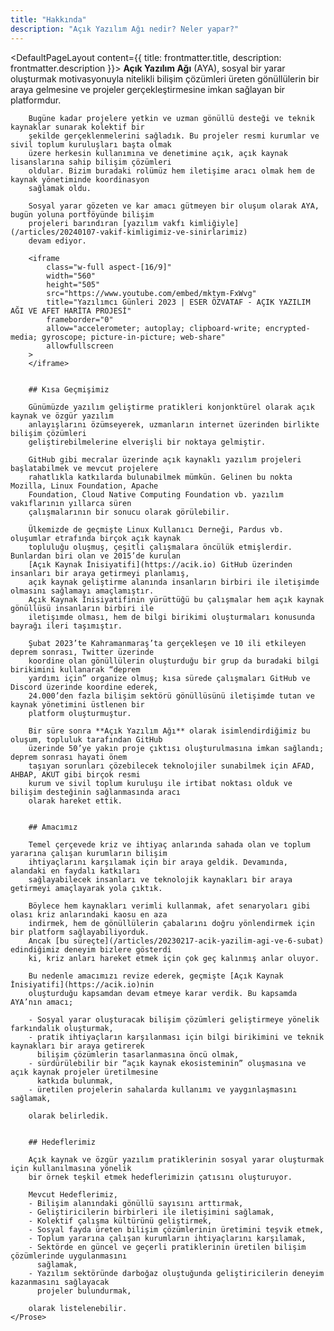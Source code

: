 ```yaml
---
title: "Hakkında"
description: "Açık Yazılım Ağı nedir? Neler yapar?"
---
```


<DefaultPageLayout content={{ title: frontmatter.title, description: frontmatter.description }}>
    <Prose>
        **Açık Yazılım Ağı** (AYA), sosyal bir yarar oluşturmak motivasyonuyla nitelikli bilişim çözümleri
        üreten gönüllülerin bir araya gelmesine ve projeler gerçekleştirmesine imkan sağlayan bir platformdur.

        Bugüne kadar projelere yetkin ve uzman gönüllü desteği ve teknik kaynaklar sunarak kolektif bir
        şekilde gerçeklenmelerini sağladık. Bu projeler resmi kurumlar ve sivil toplum kuruluşları başta olmak
        üzere herkesin kullanımına ve denetimine açık, açık kaynak lisanslarına sahip bilişim çözümleri
        oldular. Bizim buradaki rolümüz hem iletişime aracı olmak hem de kaynak yönetiminde koordinasyon
        sağlamak oldu.

        Sosyal yarar gözeten ve kar amacı gütmeyen bir oluşum olarak AYA, bugün yoluna portföyünde bilişim
        projeleri barındıran [yazılım vakfı kimliğiyle](/articles/20240107-vakif-kimligimiz-ve-sinirlarimiz)
        devam ediyor.

        <iframe
            class="w-full aspect-[16/9]"
            width="560"
            height="505"
            src="https://www.youtube.com/embed/mktym-FxWvg"
            title="Yazılımcı Günleri 2023 | ESER ÖZVATAF - AÇIK YAZILIM AĞI VE AFET HARİTA PROJESİ"
            frameborder="0"
            allow="accelerometer; autoplay; clipboard-write; encrypted-media; gyroscope; picture-in-picture; web-share"
            allowfullscreen
        >
        </iframe>


        ## Kısa Geçmişimiz

        Günümüzde yazılım geliştirme pratikleri konjonktürel olarak açık kaynak ve özgür yazılım
        anlayışlarını özümseyerek, uzmanların internet üzerinden birlikte bilişim çözümleri
        geliştirebilmelerine elverişli bir noktaya gelmiştir.

        GitHub gibi mecralar üzerinde açık kaynaklı yazılım projeleri başlatabilmek ve mevcut projelere
        rahatlıkla katkılarda bulunabilmek mümkün. Gelinen bu nokta Mozilla, Linux Foundation, Apache
        Foundation, Cloud Native Computing Foundation vb. yazılım vakıflarının yıllarca süren
        çalışmalarının bir sonucu olarak görülebilir.

        Ülkemizde de geçmişte Linux Kullanıcı Derneği, Pardus vb. oluşumlar etrafında birçok açık kaynak
        topluluğu oluşmuş, çeşitli çalışmalara öncülük etmişlerdir. Bunlardan biri olan ve 2015’de kurulan
        [Açık Kaynak İnisiyatifi](https://acik.io) GitHub üzerinden insanları bir araya getirmeyi planlamış,
        açık kaynak geliştirme alanında insanların birbiri ile iletişimde olmasını sağlamayı amaçlamıştır.
        Açık Kaynak İnisiyatifinin yürüttüğü bu çalışmalar hem açık kaynak gönüllüsü insanların birbiri ile
        iletişımde olması, hem de bilgi birikimi oluşturmaları konusunda bayrağı ileri taşımıştır.

        Şubat 2023’te Kahramanmaraş’ta gerçekleşen ve 10 ili etkileyen deprem sonrası, Twitter üzerinde
        koordine olan gönüllülerin oluşturduğu bir grup da buradaki bilgi birikimini kullanarak “deprem
        yardımı için” organize olmuş; kısa sürede çalışmaları GitHub ve Discord üzerinde koordine ederek,
        24.000’den fazla bilişim sektörü gönüllüsünü iletişimde tutan ve kaynak yönetimini üstlenen bir
        platform oluşturmuştur.

        Bir süre sonra **Açık Yazılım Ağı** olarak isimlendirdiğimiz bu oluşum, topluluk tarafından GitHub
        üzerinde 50’ye yakın proje çıktısı oluşturulmasına imkan sağlandı; deprem sonrası hayati önem
        taşıyan sorunları çözebilecek teknolojiler sunabilmek için AFAD, AHBAP, AKUT gibi birçok resmi
        kurum ve sivil toplum kuruluşu ile irtibat noktası olduk ve bilişim desteğinin sağlanmasında aracı
        olarak hareket ettik.


        ## Amacımız

        Temel çerçevede kriz ve ihtiyaç anlarında sahada olan ve toplum yararına çalışan kurumların bilişim
        ihtiyaçlarını karşılamak için bir araya geldik. Devamında, alandaki en faydalı katkıları
        sağlayabilecek insanları ve teknolojik kaynakları bir araya getirmeyi amaçlayarak yola çıktık.

        Böylece hem kaynakları verimli kullanmak, afet senaryoları gibi olası kriz anlarındaki kaosu en aza
        indirmek, hem de gönüllülerin çabalarını doğru yönlendirmek için bir platform sağlayabiliyorduk.
        Ancak [bu süreçte](/articles/20230217-acik-yazilim-agi-ve-6-subat) edindiğimiz deneyim bizlere gösterdi
        ki, kriz anları hareket etmek için çok geç kalınmış anlar oluyor.

        Bu nedenle amacımızı revize ederek, geçmişte [Açık Kaynak İnisiyatifi](https://acik.io)nin
        oluşturduğu kapsamdan devam etmeye karar verdik. Bu kapsamda AYA’nın amacı;

        - Sosyal yarar oluşturacak bilişim çözümleri geliştirmeye yönelik farkındalık oluşturmak,
        - pratik ihtiyaçların karşılanması için bilgi birikimini ve teknik kaynakları bir araya getirerek
          bilişim çözümlerin tasarlanmasına öncü olmak,
        - sürdürülebilir bir “açık kaynak ekosisteminin” oluşmasına ve açık kaynak projeler üretilmesine
          katkıda bulunmak,
        - üretilen projelerin sahalarda kullanımı ve yaygınlaşmasını sağlamak,

        olarak belirledik.


        ## Hedeflerimiz

        Açık kaynak ve özgür yazılım pratiklerinin sosyal yarar oluşturmak için kullanılmasına yönelik
        bir örnek teşkil etmek hedeflerimizin çatısını oluşturuyor.

        Mevcut Hedeflerimiz,
        - Bilişim alanındaki gönüllü sayısını arttırmak,
        - Geliştiricilerin birbirleri ile iletişimini sağlamak,
        - Kolektif çalışma kültürünü geliştirmek,
        - Sosyal fayda üreten bilişim çözümlerinin üretimini teşvik etmek,
        - Toplum yararına çalışan kurumların ihtiyaçlarını karşılamak,
        - Sektörde en güncel ve geçerli pratiklerinin üretilen bilişim çözümlerinde uygulanmasını
          sağlamak,
        - Yazılım sektöründe darboğaz oluştuğunda geliştiricilerin deneyim kazanmasını sağlayacak
          projeler bulundurmak,

        olarak listelenebilir.
    </Prose>
</DefaultPageLayout>
